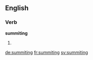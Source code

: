 
==English==

===Verb===
'''summiting'''

# {{present participle of|summit}}

[[de:summiting]]
[[fr:summiting]]
[[sv:summiting]]